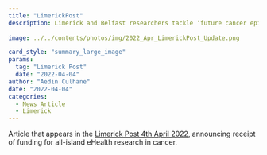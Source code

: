 ```yaml
---
title: "LimerickPost"
description: Limerick and Belfast researchers tackle ‘future cancer epidemic’ from the Limerick Post  
 
image: ../../contents/photos/img/2022_Apr_LimerickPost_Update.png

card_style: "summary_large_image"
params:
  tag: "Limerick Post"
  date: "2022-04-04"
author: "Aedin Culhane"
date: "2022-04-04"
categories:
  - News Article
  - Limerick
---
```


Article that appears in the [Limerick Post 4th April 2022](https://www.limerickpost.ie/2022/04/04/limerick-and-belfast-researchers-tackle-future-cancer-epidemic/), announcing receipt of funding for all-island eHealth research in cancer.
